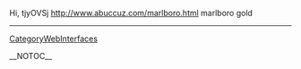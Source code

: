 Hi, tjyOVSj http://www.abuccuz.com/marlboro.html marlboro gold
----
[[CategoryWebInterfaces]]

__NOTOC__